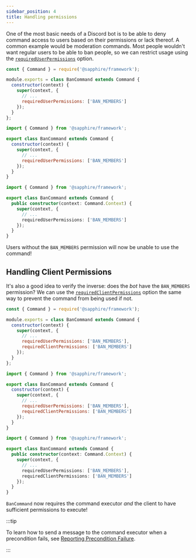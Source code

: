 ```yaml
---
sidebar_position: 4
title: Handling permissions
---
```



One of the most basic needs of a Discord bot is to be able to deny command access to users based on their permissions or
lack thereof. A common example would be moderation commands. Most people wouldn't want regular users to be able to ban
people, so we can restrict usage using the [`requiredUserPermissions`][requireduserpermissions] option.

<!-- TODO: info block redirecting to subcommands ts guide for using corresponding decorators -->

<Tabs>
<TabItem value="javascript" label="Javascript">

```javascript {7}
const { Command } = require('@sapphire/framework');

module.exports = class BanCommand extends Command {
  constructor(context) {
    super(context, {
      // ...
      requiredUserPermissions: ['BAN_MEMBERS']
    });
  }
};
```

</TabItem>
<TabItem value="ESM" label="ESM">

```javascript {7}
import { Command } from '@sapphire/framework';

export class BanCommand extends Command {
  constructor(context) {
    super(context, {
      // ...
      requiredUserPermissions: ['BAN_MEMBERS']
    });
  }
}
```

</TabItem>
<TabItem value="typescript" label="TypeScript">

```typescript {7}
import { Command } from '@sapphire/framework';

export class BanCommand extends Command {
  public constructor(context: Command.Context) {
    super(context, {
      // ...
      requiredUserPermissions: ['BAN_MEMBERS']
    });
  }
}
```

</TabItem>
</Tabs>

Users without the `BAN_MEMBERS` permission will now be unable to use the command!

## Handling Client Permissions

It's also a good idea to verify the inverse: does the _bot_ have the `BAN_MEMBERS` permission? We can use the
[`requiredClientPermissions`][requiredclientpermissions] option the same way to prevent the command from being used if
not.

<!-- TODO: info block redirecting to subcommands ts guide for using corresponding decorators -->

<Tabs>
<TabItem value="javascript" label="Javascript">

```javascript {8}
const { Command } = require('@sapphire/framework');

module.exports = class BanCommand extends Command {
  constructor(context) {
    super(context, {
      // ...
      requiredUserPermissions: ['BAN_MEMBERS'],
      requiredClientPermissions: ['BAN_MEMBERS']
    });
  }
};
```

</TabItem>
<TabItem value="ESM" label="ESM">

```javascript {8}
import { Command } from '@sapphire/framework';

export class BanCommand extends Command {
  constructor(context) {
    super(context, {
      // ...
      requiredUserPermissions: ['BAN_MEMBERS'],
      requiredClientPermissions: ['BAN_MEMBERS']
    });
  }
}
```

</TabItem>
<TabItem value="typescript" label="TypeScript">

```typescript {8}
import { Command } from '@sapphire/framework';

export class BanCommand extends Command {
  public constructor(context: Command.Context) {
    super(context, {
      // ...
      requiredUserPermissions: ['BAN_MEMBERS'],
      requiredClientPermissions: ['BAN_MEMBERS']
    });
  }
}
```

</TabItem>
</Tabs>

`BanCommand` now requires the command executor _and_ the client to have sufficient permissions to execute!

:::tip

To learn how to send a message to the command executor when a precondition fails, see [Reporting Precondition
Failure][reporting-precondition-failure].

:::

[requireduserpermissions]: ../../Documentation/api-framework/interfaces/CommandOptions#requireduserpermissions
[requiredclientpermissions]: ../../Documentation/api-framework/interfaces/CommandOptions#requiredclientpermissions
[reporting-precondition-failure]: ./reporting-precondition-failure
